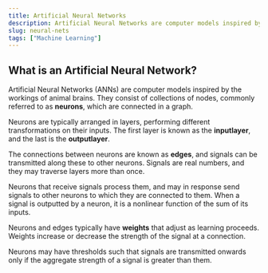 ```yaml
---
title: Artificial Neural Networks
description: Artificial Neural Networks are computer models inspired by animal brains. They consist of collections of nodes, arranged in layers, which transfer signals.
slug: neural-nets
tags: ["Machine Learning"]
---
```


## What is an Artificial Neural Network?

Artificial Neural Networks (ANNs) are computer models inspired by the workings of animal brains. They consist of collections of nodes, commonly referred to as **neurons**, which are connected in a graph.

Neurons are typically arranged in layers, performing different transformations on their inputs. The first layer is known as the **inputlayer**, and the last is the **outputlayer**.

The connections between neurons are known as **edges**, and signals can be transmitted along these to other neurons. Signals are real numbers, and they may traverse layers more than once.

Neurons that receive signals process them, and may in response send signals to other neurons to which they are connected to them. When a signal is outputted by a neuron, it is a nonlinear function of the sum of its inputs.

Neurons and edges typically have **weights** that adjust as learning proceeds. Weights increase or decrease the strength of the signal at a connection.

Neurons may have thresholds such that signals are transmitted onwards only if the aggregate strength of a signal is greater than them.
